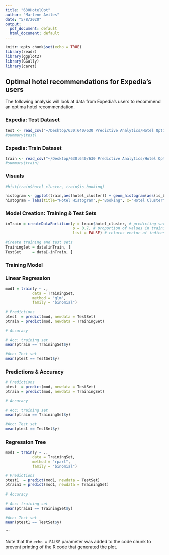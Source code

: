 ```yaml
---
title: "630HotelOpt"
author: "Marlene Aviles"
date: "5/8/2020"
output:
  pdf_document: default
  html_document: default
---
```


```r
knitr::opts_chunk$set(echo = TRUE)
library(readr)
library(ggplot2)
library(GGally)
library(caret)
```

## Optimal hotel recommendations for Expedia’s users 

The following analysis will look at data from Expedia's users to recommend an 
optima hotel recommendation.

### Expedia: Test Dataset 
```r
test <- read_csv("~/Desktop/630:640/630 Predictive Analytics/Hotel Optimization Recommendation/test.csv")
#summary(test)
```

### Expedia: Train Dataset
```r
train <- read_csv("~/Desktop/630:640/630 Predictive Analytics/Hotel Optimization Recommendation/train.csv")
#summary(train)
```

### Visuals

```r
#hist(train$hotel_cluster, train$is_booking)

histogram <- ggplot(train,aes(hotel_cluster)) + geom_histogram(aes(is_booking),stat="count")
histogram + labs(title="Hotel Histogram",y="Booking", x="Hotel Cluster")
```

### Model Creation: Training & Test Sets 

```r

inTrain = createDataPartition(y = train$hotel_cluster, # predicting variables 
                              p = 0.7, # proportion of values in training set
                              list = FALSE) # returns vector of indices
 
#Create training and test sets
TrainingSet = data[inTrain, ]
TestSet     = data[-inTrain, ]

```

### Training Model

### Linear Regression
```r
mod1 = train(y ~ ., 
            data = TrainingSet, 
            method = "glm", 
            family = "binomial")

# Predictions
ptest  = predict(mod, newdata = TestSet)
ptrain = predict(mod, newdata = TrainingSet)
 
# Accuracy
 
# Acc: training set
mean(ptrain == TrainingSet$y)
 
#Acc: Test set
mean(ptest == TestSet$y)
```


### Predictions & Accuracy
```r
# Predictions
ptest  = predict(mod, newdata = TestSet)
ptrain = predict(mod, newdata = TrainingSet)
 
# Accuracy
 
# Acc: training set
mean(ptrain == TrainingSet$y)
 
#Acc: Test set
mean(ptest == TestSet$y)
```


### Regression Tree
```r
mod1 = train(y ~ ., 
            data = TrainingSet, 
            method = "rpart", 
            family = "binomial")

# Predictions
ptest1  = predict(mod1, newdata = TestSet)
ptrain1 = predict(mod1, newdata = TrainingSet)
 
# Accuracy
 
# Acc: training set
mean(ptrain1 == TrainingSet$y)
 
#Acc: Test set
mean(ptest1 == TestSet$y)
```
```

Note that the `echo = FALSE` parameter was added to the code chunk to prevent printing of the R code that generated the plot.
